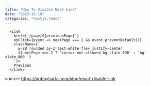 ```yaml
---
title: "How To Disable Next Link"
date: "2023-12-16"
categories: "nextjs,react"
---
```


```
  <Link
    href={`/page/${previousPage}`}
    onClick={event => nextPage === 2 && event.preventDefault()}
    className={`
      w-28 rounded py-2 text-white flex justify-center
      ${nextPage === 2 ? 'cursor-not-allowed bg-slate-400' : 'bg-slate-800 '}
    `}>
    Previous
  </Link>
```

source: https://bobbyhadz.com/blog/react-disable-link

